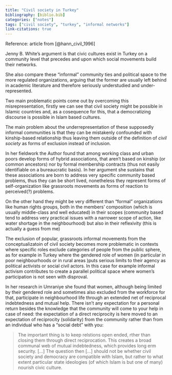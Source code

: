 ```yaml
---
title: "Civil society in Turkey"
bibliography: [biblio.bib]
categories: ["notes"]
tags: ["civil society", "turkey", "informal networks"]
link-citations: true
---
```


Reference: article from [@hann_civil_1996]

Jenny B. White's argument is that civic cultures exist in Turkey on a community level that precedes and upon which social movements build their networks.

She also compare these "informal" community ties and political space to the more regulated organizations, arguing that the former are usually left behind in academic literature and therefore seriously understudied and under-represented.

Two main problematic points come out by overcoming this misrepresentation, firstly we can see that civil society might be possible in Islamic countries and, as a cosequence for this, that a democratizing discourse is possible in Islam based cultures.

The main problem about the underrepresentation of these supposedly informal communities is that they can be mistakenly confounded with kinship-based relationship thus leaving them outside of the definition of *civil society* as forms of exclusion instead of inclusion.

In her fieldwork the Author found that among working class and urban poors develop forms of hybrid associations, that aren't based on kinship (or common ancestors) nor by formal membership contracts (thus not easily identifiable on a bureaucratic basis). In her argument she sustains that these associations are born to address very specific community based problems, thus they can be short lived, nonetheless they represent forms of self-organization like grassroots movements as forms of reaction to perceived(?) problems.

On the other hand they might be very different than "formal" organizations like human rights groups, both in the members' composition (which is usually middle-class and well educated) in their scopes (community based tend to address very practical issues with a narrower scope of action, like water shortage in the neighbourhood) but also in their reflexivity (this is actually a guess from me)

The exclusion of popular, grassroots informal movements from the conceptualizatoin of civil society becomes more problematic in contexts where specific roles exclude categories of people from the public sphere, as for example in Turkey where the gendered role of women (in particular in poor neighbourhoods or in rural areas )puts serious limits to their agency as political activists or social civil actors. In this case for example informal activism contributes to create a parallel political space where women's participation is not seen with disproval.

In her research in Umraniye she found that women, although being limited by their gendered role and sometimes also excluded from the workforce for that,  participate in neighbourhood life through an extended net of reciprocal indebtedness and mutual help. There isn't any expectation for a personal return besides the knowledge that the community will come to your help in case of need: the expectation of a direct reciprocity is here moved to an expectation of reciprocity (solidarity) from the community rather than from an individual who has a "social debt" with you:

> The important thing is to keep relstions open ended, rther than closing them through direct reciprocation. This creates a broad communal web of mutual indebtedness, which provides long erm security. [...] The question then [...] should not be whether civil society and democracy are compatible with Islam, but rather to what extent particular state ideologies (of which Islam is but one of many) nourish civic culture.


